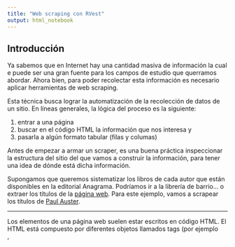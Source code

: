 ```yaml
---
title: "Web scraping con RVest"
output: html_notebook
---
```


## Introducción

Ya sabemos que en Internet hay una cantidad masiva de información la cual e puede ser una gran fuente para los campos de estudio que querramos abordar. Ahora bien, para poder recolectar esta información es necesario aplicar herramientas de web scraping.

Esta técnica busca lograr la automatización de la recolección de datos de un sitio. En líneas generales, la lógica del proceso es la siguiente:

1. entrar a una página
2. buscar en el código HTML la información que nos interesa y
3. pasarla a algún formato tabular (filas y columas)

Antes de empezar a armar un scraper, es una buena práctica inspeccionar la estructura del sitio del que vamos a construir la información, para tener una idea de dónde está dicha información.

Supongamos que queremos sistematizar los libros de cada autor que están disponibles en la editorial Anagrama. Podríamos ir a la librería de barrio... o extraer los títulos de la [página web](https://www.anagrama-ed.es/autores/a?p=2). Para este ejemplo, vamos a scrapear los títulos de [Paul Auster](https://www.anagrama-ed.es/autor/auster-paul-62). 

*** 

Los elementos de una página web suelen estar escritos en código HTML. El HTML está compuesto por diferentes objetos llamados tags (por ejemplo <div>, <a> <title>, <body>, `<head>`) que tienen atributos <class>, <ref> <id>, etc.).

Si se fijan, el tag <p> está “adentro” del tag <div> con class=letra.

Esto quiere decir que <p> es el hijo (o child) de <div>, y que <div> es el padre (o parent) de <p>. A su vez, los elementos <p> son hermanos (o siblings) entre ellos, y así se completa la familia de HTML.